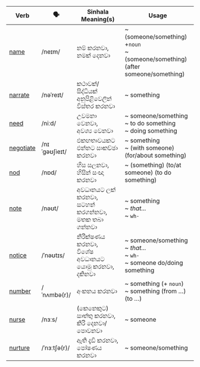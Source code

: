 | Verb                                                          | 🗣️            | Sinhala Meaning(s)                                        | Usage                                                                             |
| ------------------------------------------------------------- | ------------- | --------------------------------------------------------- | --------------------------------------------------------------------------------- |
| <a href="/essential-verbs/n/examples#name">name</a>           | /neɪm/        | නම් කරනවා,<br/>නමක් දෙනවා                                 | ~ (someone/something) +`noun`<br/>~ (someone/something) (after someone/something) |
| <a href="/essential-verbs/n/examples#narrate">narrate</a>     | /nəˈreɪt/     | කථාවක්/සිද්ධියක් අනුපිළිවෙලින් විස්තර කරනවා               | ~ something                                                                       |
| <a href="/essential-verbs/n/examples#need">need</a>           | /niːd/        | උවමනා වෙනවා,<br/>අවශ්‍ය වෙනවා                             | ~ someone/something<br/>~ to do something<br/>~ doing something                   |
| <a href="/essential-verbs/n/examples#negotiate">negotiate</a> | /nɪˈɡəʊʃieɪt/ | එකඟතාවයකට එන්නට සාකච්ඡා කරනවා                             | ~ something<br/>~ (with someone) (for/about something)                            |
| <a href="/essential-verbs/n/examples#nod">nod</a>             | /nɒd/         | හිස සලනවා,<br/>හිසින් සංඥා කරනවා                          | ~ (something) (to/at someone) (to do something)                                   |
| <a href="/essential-verbs/n/examples#note">note</a>           | /nəʊt/        | අවධානයට ලක් කරනවා,<br/>සටහන් කරගන්නවා,<br/>මතක තබා ගන්නවා | ~ something<br/>~ _that..._<br/>~ `wh-`                                           |
| <a href="/essential-verbs/n/examples#notice">notice</a>       | /ˈnəʊtɪs/     | නිරීක්ෂණය කරනවා,<br/>විශේෂ අවධානයට යොමු කරනවා,<br/>දකිනවා | ~ someone/something<br/>~ _that..._<br/>~ `wh-`<br/>~ someone do/doing something  |
| <a href="/essential-verbs/n/examples#number">number</a>       | /ˈnʌmbə(r)/   | අංකනය කරනවා                                               | ~ something (+ `noun`)<br/>~ something (from …) (to …)                            |
| <a href="/essential-verbs/n/examples#nurse">nurse</a>         | /nɜːs/        | (කෙනෙකුට)<br/>සාත්තු කරනවා,<br/>කිරි දෙනවා/පොවනවා         | ~ someone                                                                         |
| <a href="/essential-verbs/n/examples#nurture">nurture</a>     | /ˈnɜːtʃə(r)/  | ඇති දැඩි කරනවා,<br/>පෝෂණය කරනවා                           | ~ someone/something                                                               |

